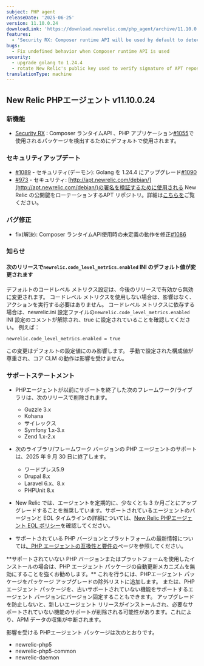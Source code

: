 ```yaml
---
subject: PHP agent
releaseDate: '2025-06-25'
version: 11.10.0.24
downloadLink: 'https://download.newrelic.com/php_agent/archive/11.10.0.24'
features:
  - 'Security RX: Composer runtime API will be used by default to detect packages used by PHP applications'
bugs:
  - Fix undefined behavior when Composer runtime API is used
security:
  - upgrade golang to 1.24.4
  - rotate New Relic's public key used to verify signature of APT repository
translationType: machine
---
```


## New Relic PHPエージェント v11.10.0.24

### 新機能

* [Security RX](https://docs.newrelic.com/docs/vulnerability-management/overview/) : Composer ランタイムAPI 、PHP アプリケーション[#1055](https://github.com/newrelic/newrelic-php-agent/pull/1055)で使用されるパッケージを検出するためにデフォルトで使用されます。

### セキュリティアップデート

* [#1089](https://github.com/newrelic/newrelic-php-agent/issues/1089) - セキュリティ(デーモン): Golang を 1.24.4 にアップグレード[#1090](https://github.com/newrelic/newrelic-php-agent/pull/1090)
* [#973](https://github.com/newrelic/newrelic-php-agent/issues/973) - セキュリティ: [http://apt.newrelic.com/debian/](http://apt.newrelic.com/debian/)の署名を検証するために使用される New Relic の公開鍵をローテーションするAPT リポジトリ。詳細は[こちらを](https://docs.newrelic.com/docs/apm/agents/php-agent/installation/php-agent-installation-ubuntu-debian/#configure-repo)ご覧ください。

### バグ修正

* fix(解決): Composer ランタイムAPI使用時の未定義の動作を修正[#1086](https://github.com/newrelic/newrelic-php-agent/pull/1086)

### 知らせ

#### 次のリリースで`newrelic.code_level_metrics.enabled` INI のデフォルト値が変更されます

デフォルトのコードレベル メトリクス設定は、今後のリリースで有効から無効に変更されます。 コードレベル メトリクスを使用しない場合は、影響はなく、アクションを実行する必要はありません。 コードレベル メトリクスに依存する場合は、newrelic.ini 設定ファイルの`newrelic.code_level_metrics.enabled` INI 設定のコメントが解除され、true に設定されていることを確認してください。 例えば：

```
newrelic.code_level_metrics.enabled = true
```

この変更はデフォルトの設定値にのみ影響します。 手動で設定された構成値が尊重され、コア CLM の動作は影響を受けません。

### サポートステートメント

* PHPエージェントが以前にサポートを終了した次のフレームワーク/ライブラリは、次のリリースで削除されます。

  * Guzzle 3.x
  * Kohana
  * サイレックス
  * Symfony 1.x-3.x
  * Zend 1.x-2.x

* 次のライブラリ/フレームワーク バージョンの PHP エージェントのサポートは、2025 年 9 月 30 日に終了します。

  * ワードプレス5.9
  * Drupal 8.x
  * Laravel 6.x、8.x
  * PHPUnit 8.x

* New Relic では、エージェントを定期的に、少なくとも 3 か月ごとにアップグレードすることを推奨しています。サポートされているエージェントのバージョンと EOL タイムラインの詳細については、[New Relic PHPエージェント EOL ポリシー](https://docs.newrelic.com/docs/apm/agents/php-agent/getting-started/php-agent-eol-policy/)を確認してください。

* サポートされている PHP バージョンとプラットフォームの最新情報については[、PHP エージェントの互換性と要件の](https://docs.newrelic.com/docs/apm/agents/php-agent/getting-started/php-agent-compatibility-requirements/)ページを参照してください。

<Callout variant="important">
  **サポートされていない PHP バージョンまたはプラットフォームを使用したインストールの場合は、PHP エージェント パッケージの自動更新メカニズムを無効にすることを強くお勧めします。** これを行うには、PHPエージェント パッケージをパッケージ アップグレードの除外リストに追加します。 または、PHPエージェント パッケージを、古いサポートされていない機能をサポートするエージェント バージョンにバージョン固定することもできます。 アップグレードを防止しないと、新しいエージェント リリースがインストールされ、必要なサポートされていない機能のサポートが削除される可能性があります。これにより、APM データの収集が中断されます。

  影響を受ける PHPエージェント パッケージは次のとおりです。

  * newrelic-php5
  * newrelic-php5-common
  * newrelic-daemon
</Callout>